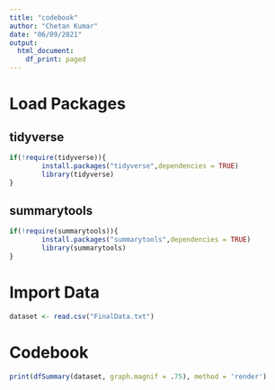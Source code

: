 ---
title: "codebook"
author: "Chetan Kumar"
date: "06/09/2021"
output:
  html_document:
    df_print: paged
---

# Load Packages {.tabset}
## tidyverse

```{r}
if(!require(tidyverse)){
        install.packages("tidyverse",dependencies = TRUE)
        library(tidyverse)
}
```

## summarytools

```{r}
if(!require(summarytools)){
        install.packages("summarytools",dependencies = TRUE)
        library(summarytools)
}
```

# Import Data

```{r}
dataset <- read.csv("FinalData.txt")

```

# Codebook

```{r Codebook}

print(dfSummary(dataset, graph.magnif = .75), method = 'render')

```